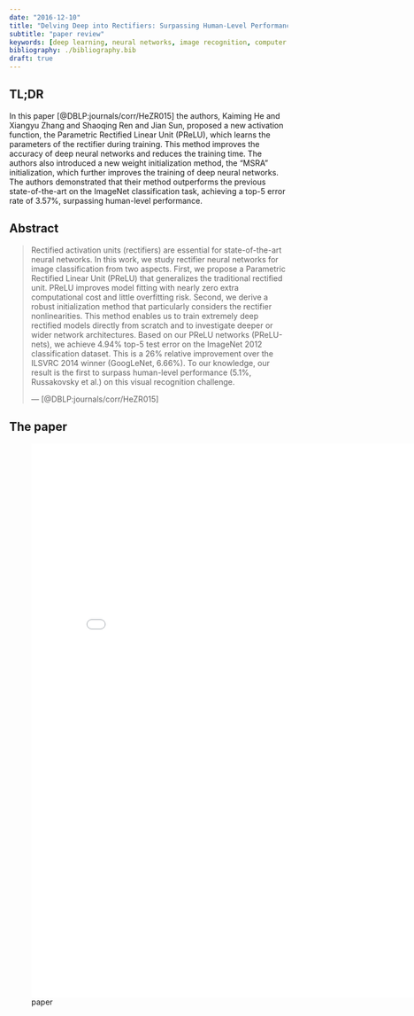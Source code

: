 ```yaml
---
date: "2016-12-10"
title: "Delving Deep into Rectifiers: Surpassing Human-Level Performance on ImageNet Classification"
subtitle: "paper review"
keywords: [deep learning, neural networks, image recognition, computer vision, ImageNet, PReLU, MSRA, rectifiers, activation functions] 
bibliography: ./bibliography.bib
draft: true
---
```


## TL;DR

In this paper [@DBLP:journals/corr/HeZR015] the authors, Kaiming He and Xiangyu Zhang and Shaoqing Ren and Jian Sun, proposed a new activation function, the Parametric Rectified Linear Unit (PReLU), which learns the parameters of the rectifier during training. This method improves the accuracy of deep neural networks and reduces the training time. The authors also introduced a new weight initialization method, the "MSRA" initialization, which further improves the training of deep neural networks. The authors demonstrated that their method outperforms the previous state-of-the-art on the ImageNet classification task, achieving a top-5 error rate of 3.57%, surpassing human-level performance.


## Abstract

> Rectified activation units (rectifiers) are essential for state-of-the-art neural networks. In this work, we study rectifier neural networks for image classification from two aspects. First, we propose a Parametric Rectified Linear Unit (PReLU) that generalizes the traditional rectified unit. PReLU improves model fitting with nearly zero extra computational cost and little overfitting risk. Second, we derive a robust initialization method that particularly considers the rectifier nonlinearities. This method enables us to train extremely deep rectified models directly from scratch and to investigate deeper or wider network architectures. Based on our PReLU networks (PReLU-nets), we achieve 4.94% top-5 test error on the ImageNet 2012 classification dataset. This is a 26% relative improvement over the ILSVRC 2014 winner (GoogLeNet, 6.66%). To our knowledge, our result is the first to surpass human-level performance (5.1%, Russakovsky et al.) on this visual recognition challenge.
>
> --- [@DBLP:journals/corr/HeZR015]

## The paper

![paper](./paper.pdf){.col-page width="800px" height="1000px"}
